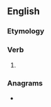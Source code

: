 ==English==

===Etymology===
{{suffix|en|strike|est}}

===Verb===
{{head|en|verb form}}

# {{en-archaic second-person singular of|strike}}

===Anagrams===
* {{anagrams|en|a=eikrsstt|skirtest|skitters}}